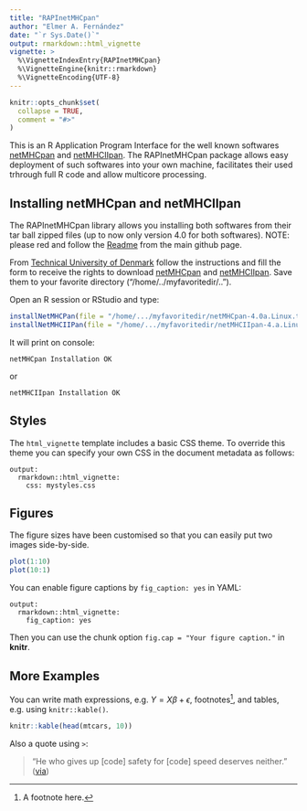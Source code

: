 ```yaml
---
title: "RAPInetMHCpan"
author: "Elmer A. Fernández"
date: "`r Sys.Date()`"
output: rmarkdown::html_vignette
vignette: >
  %\VignetteIndexEntry{RAPInetMHCpan}
  %\VignetteEngine{knitr::rmarkdown}
  %\VignetteEncoding{UTF-8}
---
```


```r
knitr::opts_chunk$set(
  collapse = TRUE,
  comment = "#>"
)
```
This is an R Application Program Interface for the well known softwares [netMHCpan](https://services.healthtech.dtu.dk/service.php?NetMHCpan-4.0) and [netMHCIIpan](https://services.healthtech.dtu.dk/service.php?NetMHCIIpan-3.2). The RAPInetMHCpan package allows easy deployment of such softwares into your own machine, facilitates their used trhrough full R code and allow multicore processing.


## Installing netMHCpan and netMHCIIpan

The RAPInetMHCpan library allows you installing both softwares from their tar ball zipped files (up to now only version 4.0 for both softwares).
NOTE: please red and follow the [Readme](https://github.com/elmerfer/RAPInetMHCpan) from the main github page.

From [Technical University of Denmark](https://services.healthtech.dtu.dk/) follow the instructions and fill the form to receive the rights to download [netMHCpan](https://services.healthtech.dtu.dk/service.php?NetMHCpan-4.0) and [netMHCIIpan](https://services.healthtech.dtu.dk/service.php?NetMHCIIpan-3.2). Save them to your favorite directory ("/home/../myfavoritedir/..").

Open an R session or RStudio and type:
```R
installNetMHCPan(file = "/home/.../myfavoritedir/netMHCpan-4.0a.Linux.tar.gz" , data = NULL, dir = "/where i whant/dir")
installNetMHCIIPan(file = "/home/.../myfavoritedir/netMHCIIpan-4.a.Linux.tar.gz" , data = NULL, dir = "/where i whant/dir")
```
It will print on console:

`netMHCpan Installation OK`

or

`netMHCIIpan Installation OK`



## Styles

The `html_vignette` template includes a basic CSS theme. To override this theme you can specify your own CSS in the document metadata as follows:

    output: 
      rmarkdown::html_vignette:
        css: mystyles.css

## Figures

The figure sizes have been customised so that you can easily put two images side-by-side. 

```r
plot(1:10)
plot(10:1)
```

You can enable figure captions by `fig_caption: yes` in YAML:

    output:
      rmarkdown::html_vignette:
        fig_caption: yes

Then you can use the chunk option `fig.cap = "Your figure caption."` in **knitr**.

## More Examples

You can write math expressions, e.g. $Y = X\beta + \epsilon$, footnotes^[A footnote here.], and tables, e.g. using `knitr::kable()`.

```r
knitr::kable(head(mtcars, 10))
```

Also a quote using `>`:

> "He who gives up [code] safety for [code] speed deserves neither."
([via](https://twitter.com/hadleywickham/status/504368538874703872))
